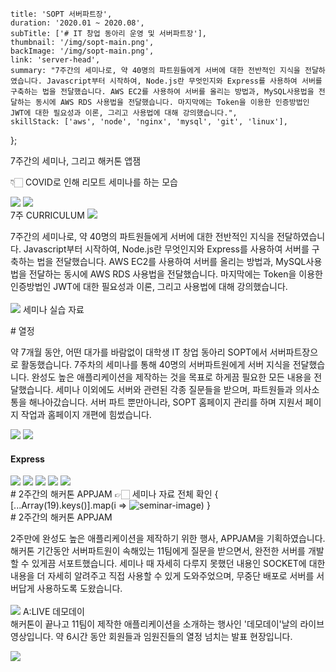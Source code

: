     title: 'SOPT 서버파트장',
    duration: '2020.01 ~ 2020.08',
    subTitle: ['# IT 창업 동아리 운영 및 서버파트장'],
    thumbnail: '/img/sopt-main.png',
    backImage: '/img/sopt-main.png',
    link: 'server-head',
    summary: "7주간의 세미나로, 약 40명의 파트원들에게 서버에 대한 전반적인 지식을 전달하였습니다. Javascript부터 시작하여, Node.js란 무엇인지와 Express를 사용하여 서버를 구축하는 법을 전달했습니다. AWS EC2를 사용하여 서버를 올리는 방법과, MySQL사용법을 전달하는 동시에 AWS RDS 사용법을 전달했습니다. 마지막에는 Token을 이용한 인증방법인 JWT에 대한 필요성과 이론, 그리고 사용법에 대해 강의했습니다.",
    skillStack: ['aws', 'node', 'nginx', 'mysql', 'git', 'linux'],
};

<div className="server-head">
    <section>
        <QuotationMarksTitle> 7주간의 세미나, 그리고 해커톤 앱잼 </QuotationMarksTitle>
        <p> 👇🏻  COVID로 인해 리모트 세미나를 하는 모습</p>
        <FlexBox align="center" className="flex-box">
            <img src="/img/serverHead/seminar-norm.png" />
            <img src="/img/serverHead/seminar-multi.png" />
        </FlexBox>
    </section>
    <section>
        <QuotationMarksTitle> 7주 CURRICULUM </QuotationMarksTitle>
        <FlexBox className="flex-box">
            <img src="/img/serverHead/curriculum.png" />
            <div>
                <p> 
                    7주간의 세미나로, 약 40명의 파트원들에게 서버에 대한 전반적인 지식을 전달하였습니다.
                    Javascript부터 시작하여, Node.js란 무엇인지와 Express를 사용하여 서버를 구축하는 법을 전달했습니다.
                    AWS EC2를 사용하여 서버를 올리는 방법과, MySQL사용법을 전달하는 동시에 AWS RDS 사용법을 전달했습니다.
                    마지막에는 Token을 이용한 인증방법인 JWT에 대한 필요성과 이론, 그리고 사용법에 대해 강의했습니다.
                    <br /><br />
                    <LinkIcon target="_blank" href="https://github.com/gngsn/26th_SERVER">
                        <img src="https://img.icons8.com/fluent/96/000000/github.png" />
                        세미나 실습 자료
                    </LinkIcon>
                </p>
            </div>
        </FlexBox>
    </section>
    <section>
        <QuotationMarksTitle> # 열정 </QuotationMarksTitle>
        <p>약 7개월 동안, 어떤 대가를 바람없이 대학생 IT 창업 동아리 SOPT에서 서버파트장으로 활동했습니다.
            <span className="line-break960over"> 7주차의 세미나를 통해 40명의 서버파트원에게 서버 지식을 전달했습니다. </span>
            완성도 높은 애플리케이션을 제작하는 것을 목표로 하게끔 필요한 모든 내용을 전달했습니다.
            <span className="line-break960over"> 세미나 이외에도 서버와 관련된 각종 질문들을 받으며, 파트원들과 의사소통을 해나아갔습니다. </span>
            서버 파트 뿐만아니라, SOPT 홈페이지 관리를 하며 지원서 페이지 작업과 홈페이지 개편에 힘썼습니다.
        </p>
        <SkillList>
            <img src="https://img.icons8.com/fluent/96/000000/visual-studio-code-2019.png" />
            <img src="https://img.icons8.com/color/96/000000/nodejs.png" />
            <h4>Express</h4>
            <img className="ch" src="https://img.icons8.com/ios-filled/100/000000/mysql-logo.png" />
            <img src="https://img.icons8.com/color/96/000000/mongodb.png" />
            <img src="https://img.icons8.com/color/96/000000/amazon-web-services.png" />
            <img src="https://img.icons8.com/color/96/000000/git.png" />
            <img src="https://img.icons8.com/fluent/96/000000/github.png" />
        </SkillList>
    </section>
    <section>
        <QuotationMarksTitle> # 2주간의 해커톤 APPJAM </QuotationMarksTitle>
        <LinkIcon align="left" target="_blank" href="https://drive.google.com/drive/u/0/folders/1fWfjt7cKP1Z4AdqR5TdiawrsvqIUD99S"> 👉🏻 세미나 자료 전체 확인</LinkIcon>
        <Gallery>
            {
                [...Array(19).keys()].map(i => <img key={i} src={`/img/serverHead/seminar-${i+1}.png`} alt='seminar-image' />)
            }
        </Gallery>
    </section>
    <section>
        <QuotationMarksTitle> # 2주간의 해커톤 APPJAM </QuotationMarksTitle>
        <FlexBox className="flex-box">
            <p>
                2주만에 완성도 높은 애플리케이션을 제작하기 위한 행사, APPJAM을 기획하였습니다.
                해커톤 기간동안 서버파트원이 속해있는 11팀에게 질문을 받으면서, 완전한 서버를 개발할 수 있게끔 서포트했습니다.
                세미나 때 자세히 다루지 못했던 내용인 SOCKET에 대한 내용을 더 자세히 알려주고 직접 사용할 수 있게 도와주었으며,
                무중단 배포로 서버를 서버답게 사용하도록 도왔습니다.
                <br /><br />
                <LinkIcon target="_blank" href="https://www.youtube.com/watch?v=DL94bw8N6f8">
                    <img src="https://img.icons8.com/color/96/000000/youtube-play.png" /> 
                    A:LIVE 데모데이
                </LinkIcon>
                <br />
                해커톤이 끝나고 11팀이 제작한 애플리케이션을 소개하는 행사인 '데모데이'날의 라이브 영상입니다.
                약 6시간 동안 회원들과 임원진들의 열정 넘치는 발표 현장입니다.
            </p>
            <img data-zoom="true" src="/img/serverHead/alive.jpg" />
        </FlexBox>
    </section>
</div>